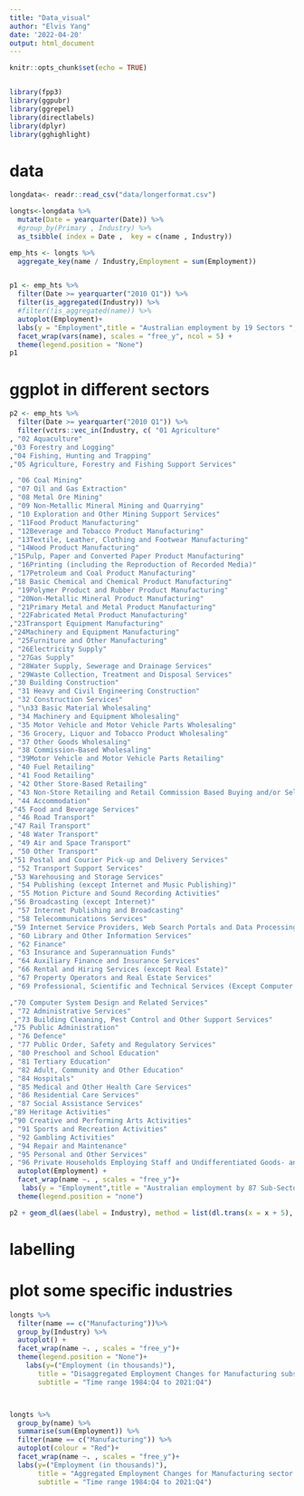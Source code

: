 ```yaml
---
title: "Data_visual"
author: "Elvis Yang"
date: '2022-04-20'
output: html_document
---
```


```r
knitr::opts_chunk$set(echo = TRUE)


library(fpp3)
library(ggpubr)
library(ggrepel)
library(directlabels)
library(dplyr)
library(gghighlight)
```



# data 


```r
longdata<- readr::read_csv("data/longerformat.csv")
```

 


```r
longts<-longdata %>%
  mutate(Date = yearquarter(Date)) %>% 
  #group_by(Primary , Industry) %>% 
  as_tsibble( index = Date ,  key = c(name , Industry))

```


```r
emp_hts <- longts %>% 
  aggregate_key(name / Industry,Employment = sum(Employment))


p1 <- emp_hts %>% 
  filter(Date >= yearquarter("2010 Q1")) %>% 
  filter(is_aggregated(Industry)) %>% 
  #filter(!is_aggregated(name)) %>% 
  autoplot(Employment)+  
  labs(y = "Employment",title = "Australian employment by 19 Sectors ",subtitle = "Year from 2010 to 2022") +
  facet_wrap(vars(name), scales = "free_y", ncol = 5) +
  theme(legend.position = "None")
p1

```


# ggplot in different sectors 

```r


p2 <- emp_hts %>% 
  filter(Date >= yearquarter("2010 Q1")) %>% 
  filter(vctrs::vec_in(Industry, c( "01 Agriculture"                                                                                                               
, "02 Aquaculture"                                                                                                               
,"03 Forestry and Logging"                                                                                                      
,"04 Fishing, Hunting and Trapping"                                                                                             
,"05 Agriculture, Forestry and Fishing Support Services"

, "06 Coal Mining"                                                                                                               
, "07 Oil and Gas Extraction"                                                                                                    
, "08 Metal Ore Mining"                                                                                                          
, "09 Non-Metallic Mineral Mining and Quarrying"                                                                                 
, "10 Exploration and Other Mining Support Services"                                                                             
, "11Food Product Manufacturing"                                                                                                 
, "12Beverage and Tobacco Product Manufacturing"                                                                                 
, "13Textile, Leather, Clothing and Footwear Manufacturing"                                                                      
, "14Wood Product Manufacturing"                                                                                                 
,"15Pulp, Paper and Converted Paper Product Manufacturing"                                                                      
, "16Printing (including the Reproduction of Recorded Media)"                                                                    
, "17Petroleum and Coal Product Manufacturing"                                                                                   
,"18 Basic Chemical and Chemical Product Manufacturing"                                                                         
, "19Polymer Product and Rubber Product Manufacturing"                                                                           
, "20Non-Metallic Mineral Product Manufacturing"                                                                                 
, "21Primary Metal and Metal Product Manufacturing"                                                                              
, "22Fabricated Metal Product Manufacturing"                                                                                     
,"23Transport Equipment Manufacturing"                                                                                          
,"24Machinery and Equipment Manufacturing"                                                                                      
, "25Furniture and Other Manufacturing"                                                                                          
, "26Electricity Supply"                                                                                                         
, "27Gas Supply"                                                                                                                 
, "28Water Supply, Sewerage and Drainage Services"                                                                               
, "29Waste Collection, Treatment and Disposal Services"                                                                          
,"30 Building Construction"                                                                                                     
, "31 Heavy and Civil Engineering Construction"                                                                                  
, "32 Construction Services"                                                                                                     
, "\n33 Basic Material Wholesaling"                                                                                              
, "34 Machinery and Equipment Wholesaling"                                                                                       
, "35 Motor Vehicle and Motor Vehicle Parts Wholesaling"                                                                         
, "36 Grocery, Liquor and Tobacco Product Wholesaling"                                                                           
, "37 Other Goods Wholesaling"                                                                                                   
, "38 Commission-Based Wholesaling"                                                                                              
, "39Motor Vehicle and Motor Vehicle Parts Retailing"                                                                            
, "40 Fuel Retailing"                                                                                                            
, "41 Food Retailing"                                                                                                            
, "42 Other Store-Based Retailing"                                                                                               
, "43 Non-Store Retailing and Retail Commission Based Buying and/or Selling"                                                     
, "44 Accommodation"                                                                                                             
,"45 Food and Beverage Services"                                                                                                
, "46 Road Transport"                                                                                                            
,"47 Rail Transport"                                                                                                            
, "48 Water Transport"                                                                                                           
, "49 Air and Space Transport"                                                                                                   
, "50 Other Transport"                                                                                                           
,"51 Postal and Courier Pick-up and Delivery Services"                                                                          
, "52 Transport Support Services"                                                                                                
,"53 Warehousing and Storage Services"                                                                                          
, "54 Publishing (except Internet and Music Publishing)"                                                                         
, "55 Motion Picture and Sound Recording Activities"                                                                             
,"56 Broadcasting (except Internet)"                                                                                            
, "57 Internet Publishing and Broadcasting"                                                                                      
, "58 Telecommunications Services"                                                                                               
,"59 Internet Service Providers, Web Search Portals and Data Processing Services"                                               
, "60 Library and Other Information Services"                                                                                    
, "62 Finance"                                                                                                                   
, "63 Insurance and Superannuation Funds"                                                                                        
, "64 Auxiliary Finance and Insurance Services"                                                                                  
, "66 Rental and Hiring Services (except Real Estate)"                                                                           
, "67 Property Operators and Real Estate Services"                                                                               
, "69 Professional, Scientific and Technical Services (Except Computer System)\nDesign and Related Services)"                    

,"70 Computer System Design and Related Services"                                                                               
, "72 Administrative Services"                                                                                                   
 ,"73 Building Cleaning, Pest Control and Other Support Services"                                                                
,"75 Public Administration"                                                                                                     
, "76 Defence"                                                                                                                   
, "77 Public Order, Safety and Regulatory Services"                                                                              
, "80 Preschool and School Education"                                                                                            
, "81 Tertiary Education"                                                                                                        
, "82 Adult, Community and Other Education"                                                                                      
, "84 Hospitals"                                                                                                                 
, "85 Medical and Other Health Care Services"                                                                                    
, "86 Residential Care Services"                                                                                                 
, "87 Social Assistance Services"                                                                                                
,"89 Heritage Activities"                                                                                                       
,"90 Creative and Performing Arts Activities"                                                                                   
, "91 Sports and Recreation Activities"                                                                                          
, "92 Gambling Activities"                                                                                                       
, "94 Repair and Maintenance"                                                                                                    
, "95 Personal and Other Services"                                                                                               
, "96 Private Households Employing Staff and Undifferentiated Goods- and Service- Producing Activities of Households for Own Use"))) %>% 
  autoplot(Employment) +
  facet_wrap(name ~. , scales = "free_y")+
   labs(y = "Employment",title = "Australian employment by 87 Sub-Sectors",subtitle = "Year from 2010 to 2022") +
  theme(legend.position = "none") 

p2 + geom_dl(aes(label = Industry), method = list(dl.trans(x = x + 5), "first.points", cex = 0.4))

```





# labelling 


# plot some specific industries 


```r

longts %>% 
  filter(name == c("Manufacturing"))%>%
  group_by(Industry) %>% 
  autoplot() +
  facet_wrap(name ~. , scales = "free_y")+
  theme(legend.position = "None")+
    labs(y=("Employment (in thousands)"),
       title = "Disaggregated Employment Changes for Manufacturing subsector",
       subtitle = "Time range 1984:Q4 to 2021:Q4")



longts %>% 
  group_by(name) %>%
  summarise(sum(Employment)) %>% 
  filter(name == c("Manufacturing")) %>%
  autoplot(colour = "Red")+
  facet_wrap(name ~. , scales = "free_y")+
  labs(y=("Employment (in thousands)"),
       title = "Aggregated Employment Changes for Manufacturing sector (19 in total)",
       subtitle = "Time range 1984:Q4 to 2021:Q4")

```








<!-- ```{r} -->

<!-- Q1<- longdata %>% -->
<!--   filter(Date == "2020 Q1") -->


<!-- Q2<- longdata %>% -->
<!--   filter(Date == "2020 Q2") -->

<!-- diff <- Q2$Employment-Q1$Employment -->
<!-- Q2 <- Q2 %>% -->
<!--   cbind(diff) -->

<!-- Q1 <- Q1 %>% -->
<!--   cbind(diff) -->



<!-- Q1 <- Q1 %>% mutate(diffr = diff/Employment) -->



<!-- test<- Q2 %>% -->
<!--   group_by(Industry,name) %>% -->
<!--   select(-Primary) %>% -->
<!--   arrange(desc(diff)) %>% -->
<!--   head(5) -->

<!-- test1<- Q2 %>% -->
<!--   group_by(Industry,name) %>% -->
<!--   select(-Primary) %>% -->
<!--   arrange(desc(diff)) %>% -->
<!--   tail(5) -->

<!-- overall<-cbind(test[,-c(3,4)],test1[,c(2,5)]) -->

<!-- colnames(overall)<-c("Date", "Industry" , "Top five", "Industry", "bottom five") -->

<!-- overall %>% knitr::kable(caption="Main Sub-Sectors with highest and lowest difference in 2020:Q2 compare with Q1",align = "lccccr")%>% -->
<!--   kableExtra::kable_classic_2() -->
<!-- ``` -->



<!-- ```{r} -->



<!-- longdata %>% -->
<!--   filter(Date >= "2019 Q1") %>% -->
<!--   ggplot(aes(x = Date, y = Employment, group = Industry)) + -->
<!--   geom_line(aes(colour=Industry),alpha = 0.2)+ -->
<!--   gghighlight(max(Employment) >670)+ -->
<!--   labs(y = "Employment",title = "Australian employment by 87 Sub-Sectors with same y-axis",subtitle = "Year from 2010 to 2022") -->
<!-- # geom_dl(aes(label = Industry), method = list(dl.trans(x = x + 3 ), "first.points", cex = 0.3)) -->

<!-- ``` -->

<!-- ```{r} -->

<!-- # via ggplot instead of the autoplot -->
<!-- longdata %>% -->
<!--   filter(Date >= "1984 Q4") %>% -->
<!--   ggplot(aes(x = Date, y = Employment, group = Industry)) + -->
<!--   geom_line(aes(colour=Industry))+ labs(y = "Employment",title = "Australian employment by 87 Sub-Sectors",subtitle = "Date from 2017:Q1 to 2021:Q4") + -->
<!-- #  gghighlight(max(Employment) >600,unhighlighted_params = list(colour = NULL, alpha = 0.8))+ -->
<!--   facet_wrap(name ~. , scales = "free_y") + theme(legend.position = "none") -->

<!-- ``` -->


